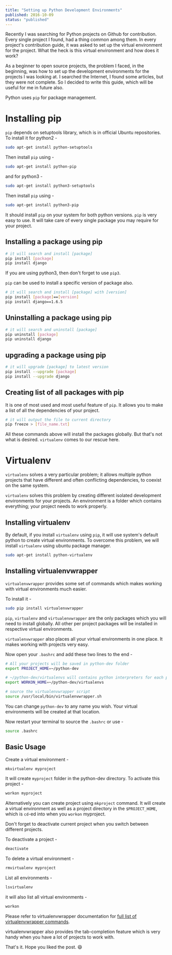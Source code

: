 ```yaml
---
title: "Setting up Python Development Environments"
published: 2016-10-09
status: "published"
---
```


Recently I was searching for Python projects on Github for contribution. Every
single project I found, had a thing common among them. In every project's
contribution guide, it was asked to set up the virtual environment for the
project. What the heck is this virtual environment and how does it work?

As a beginner to open source projects, the problem I faced, in the beginning,
was how to set up the development environments for the projects I was looking
at. I searched the Internet, I found some articles, but they were not complete.
So I decided to write this guide, which will be useful for me in future also.

Python uses `pip` for package management.

# Installing pip

`pip` depends on setuptools library, which is in official Ubuntu repositories.
To install it for python2 -

```sh
sudo apt-get install python-setuptools
```

Then install `pip` using -

```sh
sudo apt-get install python-pip
```

and for python3 -

```sh
sudo apt-get install python3-setuptools
```

Then install `pip` using -

```sh
sudo apt-get install python3-pip
```

It should install `pip` on your system for both python versions. `pip` is very
easy to use. It will take care of every single package you may require for your
project.

## Installing a package using pip

```sh
# it will search and install [package]
pip install [package]
pip install django
```

If you are using python3, then don't forget to use `pip3`.

`pip` can be used to install a specific version of package also.

```sh
# it will search and install [package] with [version]
pip install [package]==[version]
pip install django==1.6.5
```

## Uninstalling a package using pip

```sh
# it will search and uninstall [package]
pip uninstall [package]
pip uninstall django
```

## upgrading a package using pip

```sh
# it will upgrade [package] to latest version
pip install --upgrade [package]
pip install --upgrade django
```

## Creating list of all packages with pip

It is one of most used and most useful feature of `pip`. It allows you to make a
list of all the dependencies of your project.

```sh
# it will output the file to current directory
pip freeze > [file_name.txt]
```

All these commands above will install the packages globally. But that's not what
is desired. `virtualenv` comes to our rescue here.

# Virtualenv

`virtualenv` solves a very particular problem; it allows multiple python
projects that have different and often conflicting dependencies, to coexist on
the same system.

`virtualenv` solves this problem by creating different isolated development
environments for your projects. An environment is a folder which contains
everything; your project needs to work properly.

## Installing virtualenv

By default, if you install `virtualenv` using `pip`, it will use system's
default python to create virtual environments. To overcome this problem, we will
install `virtualenv` using ubuntu package manager.

```sh
sudo apt-get install python-virtualenv
```

## Installing virtualenvwrapper

`virtualenvwrapper` provides some set of commands which makes working with
virtual environments much easier.

To install it -

```sh
sudo pip install virtualenvwrapper
```

`pip`, `virtualenv` and `virtualenvwrapper` are the only packages which you will
need to install globally. All other per project packages will be installed in
respective virtual environments.

`virtualenvwrapper` also places all your virtual environments in one place. It
makes working with projects very easy.

Now open your `.bashrc` and add these two lines to the end -

```sh
# All your projects will be saved in python-dev folder
export PROJECT_HOME=~/python-dev

# ~/python-dev/virtualenvs will contains python interpreters for each project.
export WORKON_HOME=~/python-dev/virtualenvs

# source the virtualenvwrapper script
source /usr/local/bin/virtualenvwrapper.sh
```

You can change `python-dev` to any name you wish. Your virtual environments will
be created at that location.

Now restart your terminal to source the `.bashrc` or use -

```sh
source .bashrc
```

## Basic Usage

Create a virtual environment -

```sh
mkvirtualenv myproject
```

It will create `myproject` folder in the python-dev directory. To activate this
project -

```sh
workon myproject
```

Alternatively you can create project using `mkproject` command. It will create a
virtual environment as well as a project directory in the `$PROJECT_HOME`, which
is `cd`-ed into when you `workon` myproject.

Don't forget to deactivate current project when you switch between different
projects.

To deactivate a project -

```sh
deactivate
```

To delete a virtual environment -

```sh
rmvirtualenv myproject
```

List all environments -

```sh
lsvirtualenv
```

it will also list all virtual environments -

```sh
workon
```

Please refer to virtualenvwrapper documentation for
[full list of virtualenvwrapper commands](https://virtualenvwrapper.readthedocs.io/en/latest/command_ref.html).

virtualenvwrapper also provides the tab-completion feature which is very handy
when you have a lot of projects to work with.

That's it. Hope you liked the post. 😄
